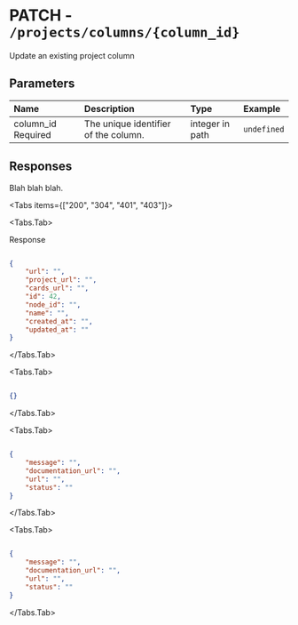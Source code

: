 
# PATCH - `/projects/columns/{column_id}`

Update an existing project column

## Parameters

| Name | Description | Type | Example |
| :---- | :---- | :---- | :---- |
| column_id <span class="bg-blue-100 text-blue-800 text-xs font-medium me-2 px-2.5 py-0.5 rounded dark:bg-blue-900 dark:text-blue-300">Required</span> | The unique identifier of the column. | integer in path | `undefined` |

## Responses

Blah blah blah.

<Tabs items={["200", "304", "401", "403"]}>

<Tabs.Tab>

Response

```json

{
    "url": "",
    "project_url": "",
    "cards_url": "",
    "id": 42,
    "node_id": "",
    "name": "",
    "created_at": "",
    "updated_at": ""
}

```

</Tabs.Tab>

<Tabs.Tab>



```json

{}

```

</Tabs.Tab>

<Tabs.Tab>



```json

{
    "message": "",
    "documentation_url": "",
    "url": "",
    "status": ""
}

```

</Tabs.Tab>

<Tabs.Tab>



```json

{
    "message": "",
    "documentation_url": "",
    "url": "",
    "status": ""
}

```

</Tabs.Tab>

</Tabs>